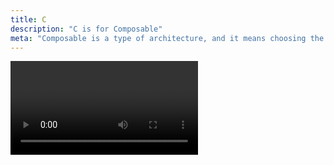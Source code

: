 ```yaml
---
title: C
description: "C is for Composable"
meta: "Composable is a type of architecture, and it means choosing the best tools and services for your product, making it easy to switch them out easily later if you need to."
---
```


<Video id="eChtSjJ-q4U" />

Imagine your product as a puzzle made up of lots of different pieces that each do different jobs. You might have a content management system, a payment system, a shopping catalogue and an email platform that all fit together with your website to make your customers happy.

Composable is a type of architecture, and it means choosing the best tools and services for your product, making it easy to switch them out easily later if you need to.